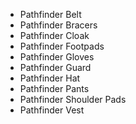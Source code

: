 - <WowHeadItem id="15347">Pathfinder Belt</WowHeadItem>
- <WowHeadItem id="15348">Pathfinder Bracers</WowHeadItem>
- <WowHeadItem id="15340">Pathfinder Cloak</WowHeadItem>
- <WowHeadItem id="15341">Pathfinder Footpads</WowHeadItem>
- <WowHeadItem id="15343">Pathfinder Gloves</WowHeadItem>
- <WowHeadItem id="15342">Pathfinder Guard</WowHeadItem>
- <WowHeadItem id="15339">Pathfinder Hat</WowHeadItem>
- <WowHeadItem id="15344">Pathfinder Pants</WowHeadItem>
- <WowHeadItem id="15345">Pathfinder Shoulder Pads</WowHeadItem>
- <WowHeadItem id="15346">Pathfinder Vest</WowHeadItem>